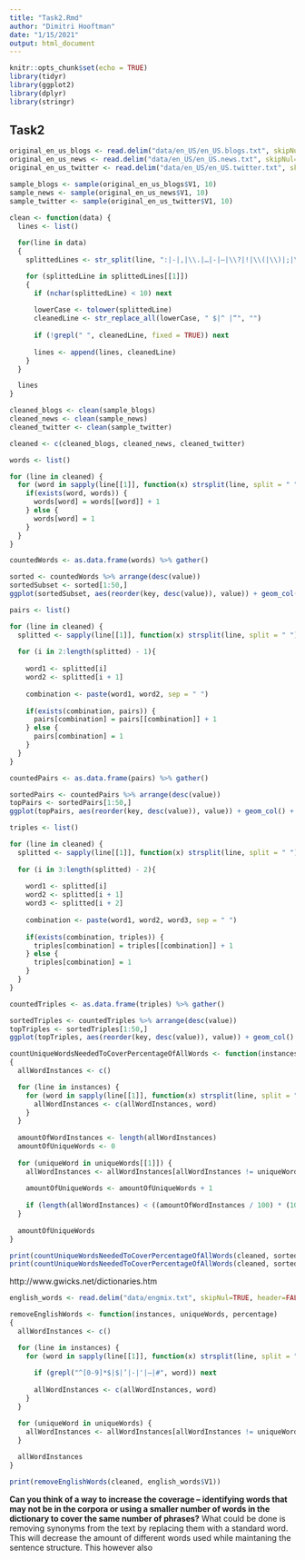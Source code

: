 ```yaml
---
title: "Task2.Rmd"
author: "Dimitri Hooftman"
date: "1/15/2021"
output: html_document
---
```


```r
knitr::opts_chunk$set(echo = TRUE)
library(tidyr)
library(ggplot2)
library(dplyr)
library(stringr)
```

## Task2

```r
original_en_us_blogs <- read.delim("data/en_US/en_US.blogs.txt", skipNul=TRUE, header=FALSE, quote="")
original_en_us_news <- read.delim("data/en_US/en_US.news.txt", skipNul=TRUE, header=FALSE, quote="")
original_en_us_twitter <- read.delim("data/en_US/en_US.twitter.txt", skipNul=TRUE, header=FALSE, quote="")
```

```r
sample_blogs <- sample(original_en_us_blogs$V1, 10)
sample_news <- sample(original_en_us_news$V1, 10)
sample_twitter <- sample(original_en_us_twitter$V1, 10)
```

```r
clean <- function(data) {
  lines <- list()
  
  for(line in data)
  {
    splittedLines <- str_split(line, ":|-|,|\\.|…|-|—|\\?|!|\\(|\\)|;|\\*")

    for (splittedLine in splittedLines[[1]])
    {
      if (nchar(splittedLine) < 10) next
      
      lowerCase <- tolower(splittedLine)
      cleanedLine <- str_replace_all(lowerCase, " $|^ |“", "")
      
      if (!grepl(" ", cleanedLine, fixed = TRUE)) next
      
      lines <- append(lines, cleanedLine)
    }
  }

  lines
}

cleaned_blogs <- clean(sample_blogs)
cleaned_news <- clean(sample_news)
cleaned_twitter <- clean(sample_twitter)

cleaned <- c(cleaned_blogs, cleaned_news, cleaned_twitter)
```

```r
words <- list()

for (line in cleaned) {
  for (word in sapply(line[[1]], function(x) strsplit(line, split = " ")[[1]])) {
    if(exists(word, words)) {
      words[word] = words[[word]] + 1
    } else {
      words[word] = 1
    }
  }
}
```

```r
countedWords <- as.data.frame(words) %>% gather()

sorted <- countedWords %>% arrange(desc(value))
sortedSubset <- sorted[1:50,]
ggplot(sortedSubset, aes(reorder(key, desc(value)), value)) + geom_col() + theme(axis.text.x = element_text(angle = 90, , hjust = 1))
```

```r
pairs <- list()

for (line in cleaned) {
  splitted <- sapply(line[[1]], function(x) strsplit(line, split = " ")[[1]])
  
  for (i in 2:length(splitted) - 1){
    
    word1 <- splitted[i]
    word2 <- splitted[i + 1]
    
    combination <- paste(word1, word2, sep = " ")
    
    if(exists(combination, pairs)) {
      pairs[combination] = pairs[[combination]] + 1
    } else {
      pairs[combination] = 1
    }
  }
}
```

```r
countedPairs <- as.data.frame(pairs) %>% gather()

sortedPairs <- countedPairs %>% arrange(desc(value))
topPairs <- sortedPairs[1:50,]
ggplot(topPairs, aes(reorder(key, desc(value)), value)) + geom_col() + theme(axis.text.x = element_text(angle = 90, , hjust = 1))
```
```r
triples <- list()

for (line in cleaned) {
  splitted <- sapply(line[[1]], function(x) strsplit(line, split = " ")[[1]])
  
  for (i in 3:length(splitted) - 2){
    
    word1 <- splitted[i]
    word2 <- splitted[i + 1]
    word3 <- splitted[i + 2]
    
    combination <- paste(word1, word2, word3, sep = " ")
    
    if(exists(combination, triples)) {
      triples[combination] = triples[[combination]] + 1
    } else {
      triples[combination] = 1
    }
  }
}
```

```r
countedTriples <- as.data.frame(triples) %>% gather()

sortedTriples <- countedTriples %>% arrange(desc(value))
topTriples <- sortedTriples[1:50,]
ggplot(topTriples, aes(reorder(key, desc(value)), value)) + geom_col() + theme(axis.text.x = element_text(angle = 90, , hjust = 1))
```

```r
countUniqueWordsNeededToCoverPercentageOfAllWords <- function(instances, uniqueWords, percentage)
{
  allWordInstances <- c()

  for (line in instances) {
    for (word in sapply(line[[1]], function(x) strsplit(line, split = " ")[[1]])) {
      allWordInstances <- c(allWordInstances, word)
    }
  }
  
  amountOfWordInstances <- length(allWordInstances)
  amountOfUniqueWords <- 0
  
  for (uniqueWord in uniqueWords[[1]]) {
    allWordInstances <- allWordInstances[allWordInstances != uniqueWord]
    
    amountOfUniqueWords <- amountOfUniqueWords + 1
    
    if (length(allWordInstances) < ((amountOfWordInstances / 100) * (100 - percentage))) break
  }
  
  amountOfUniqueWords
}

print(countUniqueWordsNeededToCoverPercentageOfAllWords(cleaned, sorted, 50))
print(countUniqueWordsNeededToCoverPercentageOfAllWords(cleaned, sorted, 90))
```

http://www.gwicks.net/dictionaries.htm
```r
english_words <- read.delim("data/engmix.txt", skipNul=TRUE, header=FALSE, quote="")

removeEnglishWords <- function(instances, uniqueWords, percentage)
{
  allWordInstances <- c()

  for (line in instances) {
    for (word in sapply(line[[1]], function(x) strsplit(line, split = " ")[[1]])) {
      
      if (grepl("^[0-9]*$|$|’|-|'|–|#", word)) next
      
      allWordInstances <- c(allWordInstances, word)
    }
  }

  for (uniqueWord in uniqueWords) {
    allWordInstances <- allWordInstances[allWordInstances != uniqueWord]
  }
  
  allWordInstances
}

print(removeEnglishWords(cleaned, english_words$V1))
```

 __Can you think of a way to increase the coverage -- identifying words that may not be in the corpora or using a smaller number of words in the dictionary to cover the same number of phrases?__
What could be done is removing synonyms from the text by replacing them with a standard word. This will decrease the amount of different words used while maintaning the sentence structure. This however also 






